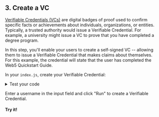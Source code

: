 
<section class="docs-section">

## 3. Create a VC

[Verifiable Credentials (VCs)](https://developer.tbd.website/docs/web5/learn/verifiable-credentials) are digital badges of proof used to confirm specific facts or achievements about individuals, organizations, or entities. 
Typically, a trusted authority would issue a Verifiable Credential. For example, a university might issue a VC to prove that you have completed a degree program.

In this step, you'll enable your users to create a self-signed VC -- allowing them to issue a Verifiable Credential that makes claims about themselves. For this example, the credential will state that the user has completed the Web5 Quickstart Guide.

In your `index.js`, create your Verifiable Credential:

<CodeSnippet snippetName="createQuickstartVc" />

<details>
    <summary>Test your code</summary>

Wanna see the VC you just created?

In index.js, add the following line and save your file:

```js
console.log(vc);
```

Then from the terminal, run:
```bash
node index.js
```

You'll see the newly created VC. It should resemble the output below:

```bash
VerifiableCredential {}
```
</details>

Enter a username in the input field and click "Run" to create a Verifiable Credential.

#### Try it!

</section>
